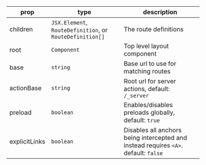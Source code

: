 | prop          | type                                                     | description                                                                         |
| ------------- | -------------------------------------------------------- | ----------------------------------------------------------------------------------- |
| children      | `JSX.Element`, `RouteDefinition`, or `RouteDefinition[]` | The route definitions                                                               |
| root          | `Component`                                              | Top level layout component                                                          |
| base          | `string`                                                 | Base url to use for matching routes                                                 |
| actionBase    | `string`                                                 | Root url for server actions, default: `/_server`                                    |
| preload       | `boolean`                                                | Enables/disables preloads globally, default: `true`                                 |
| explicitLinks | `boolean`                                                | Disables all anchors being intercepted and instead requires `<A>`. default: `false` |